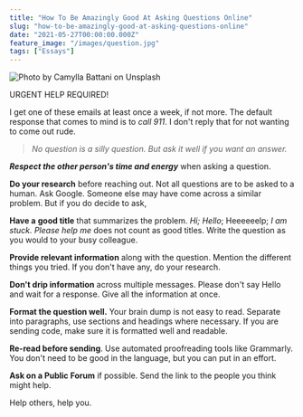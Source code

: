 ```yaml
---
title: "How To Be Amazingly Good At Asking Questions Online"
slug: "how-to-be-amazingly-good-at-asking-questions-online"
date: "2021-05-27T00:00:00.000Z"
feature_image: "/images/question.jpg"
tags: ["Essays"]
---
```


![Photo by Camylla Battani on Unsplash](/images/question.jpg)

URGENT HELP REQUIRED!

I get one of these emails at least once a week, if not more. The default response that comes to mind is to _call 911_. I don't reply that for not wanting to come out rude.

> _No question is a silly question. But ask it well if you want an answer._

_**Respect the other person's time and energy**_ when asking a question.

**Do your research** before reaching out. Not all questions are to be asked to a human. Ask Google. Someone else may have come across a similar problem. But if you do decide to ask,

**Have a** **good title** that summarizes the problem. _Hi; Hello_; Heeeeeelp; _I am stuck. Please help me_ does not count as good titles. Write the question as you would to your busy colleague.

**Provide relevant information** along with the question. Mention the different things you tried. If you don't have any, do your research.

**Don't drip information** across multiple messages. Please don't say Hello and wait for a response. Give all the information at once.

**Format the question well.** Your brain dump is not easy to read. Separate into paragraphs, use sections and headings where necessary. If you are sending code, make sure it is formatted well and readable.

**Re-read before sending**. Use automated proofreading tools like Grammarly. You don't need to be good in the language, but you can put in an effort.

**Ask on a Public Forum** if possible. Send the link to the people you think might help.

Help others, help you.
